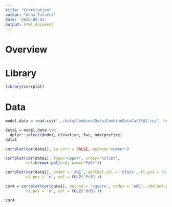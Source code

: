 ```yaml
---
title: "Correlation"
author: "Anna Talucci"
date: '2022-09-03'
output: html_document
---
```


# Overview

# Library 
```r
library(corrplot)
```

# Data
```r
model.data = read.csv("../data/CombinedData/CombineDataCat3FWI.csv", header=TRUE, sep = ",", strip.white = TRUE)
```

```r

data1 = model.data %>%
  dplyr::select(dndmi, elevation, fwi, ndviprefire)
data1
```

```r
corrplot(cor(data1), is.corr = FALSE, method="number")
```

```r
corrplot(cor(data1), type="upper", order="hclust",
         col=brewer.pal(n=8, name="PuOr"))
```

```r
corrplot(cor(data1), order = 'AOE', addCoef.col = 'black', tl.pos = 'd',
         cl.pos = 'n', col = COL2('PiYG'))
```

```r
cor4 = corrplot(cor(data1), method = 'square', order = 'AOE', addCoef.col = 'black', tl.pos = 'd',
         cl.pos = 'n', col = COL2('BrBG'))

cor4
```

